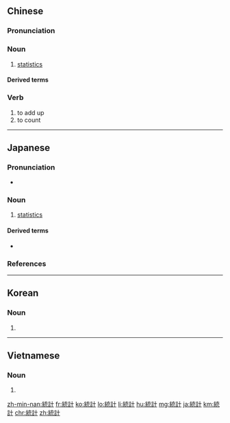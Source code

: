 {{also|统计}}
==Chinese==
{{zh-forms|s=统计}}

===Pronunciation===
{{zh-pron
|m=tǒngjì
|c=tung2 gai3
|h=pfs=thúng-kie
|mn=thóng-kè
|cat=n,v
}}

===Noun===
{{zh-noun}}

# [[statistics]]

====Derived terms====
{{zh-der|統計表|統計學}}

===Verb===
{{zh-verb}}

# to add up
# to count

{{zh-cat|Elementary}}

----

==Japanese==
{{ja-kanjitab|とう|けい|yomi=on}}

===Pronunciation===
* {{ja-pron|とうけい|y=o|acc=0|acc_ref=NHK}}

===Noun===
{{ja-noun|とうけい}}

# [[statistics]]

====Derived terms====
* {{ja-r|統計学|とうけいがく}}

===References===
<references/>

----

==Korean==
{{ko-hanjatab}}

===Noun===
{{ko-noun|hj|rv=|hangeul=통계}}

# {{hanja form of|통계|[[statistics]]}}

----

==Vietnamese==
{{vi-hantutab}}

===Noun===
{{vi-hantu}}

# {{han tu form of|thống kê|[[statistics]]}}

[[zh-min-nan:統計]]
[[fr:統計]]
[[ko:統計]]
[[lo:統計]]
[[li:統計]]
[[hu:統計]]
[[mg:統計]]
[[ja:統計]]
[[km:統計]]
[[chr:統計]]
[[zh:統計]]